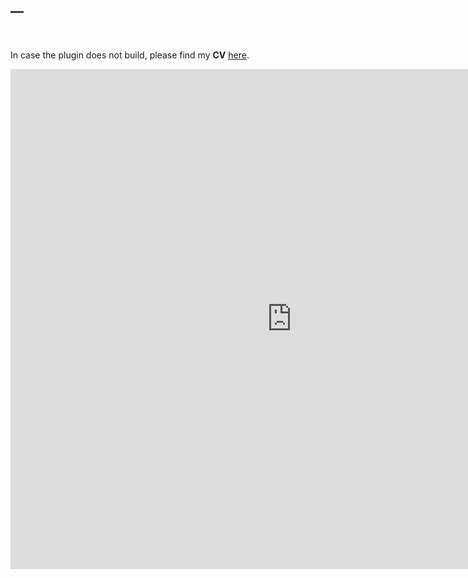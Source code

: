 ---
---

<br>

In case the plugin does not build, please find my **CV** <a href="files/JRUE_CV_Feb2020.pdf" class="image fit">here</a>.

<embed src="https://ruschenpohler.github.io/files/JRUE_CV_Feb2020.pdf" type="application/pdf" width="900" height="800" />
